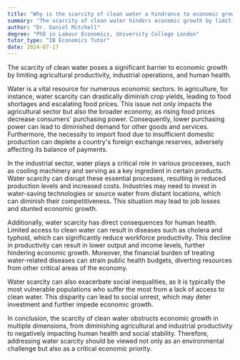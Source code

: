 ```yaml
---
title: "Why is the scarcity of clean water a hindrance to economic growth?"
summary: "The scarcity of clean water hinders economic growth by limiting agricultural productivity, industrial operations, and human health."
author: "Dr. Daniel Mitchell"
degree: "PhD in Labour Economics, University College London"
tutor_type: "IB Economics Tutor"
date: 2024-07-17
---
```


The scarcity of clean water poses a significant barrier to economic growth by limiting agricultural productivity, industrial operations, and human health.

Water is a vital resource for numerous economic sectors. In agriculture, for instance, water scarcity can drastically diminish crop yields, leading to food shortages and escalating food prices. This issue not only impacts the agricultural sector but also the broader economy, as rising food prices decrease consumers' purchasing power. Consequently, lower purchasing power can lead to diminished demand for other goods and services. Furthermore, the necessity to import food due to insufficient domestic production can deplete a country's foreign exchange reserves, adversely affecting its balance of payments.

In the industrial sector, water plays a critical role in various processes, such as cooling machinery and serving as a key ingredient in certain products. Water scarcity can disrupt these essential processes, resulting in reduced production levels and increased costs. Industries may need to invest in water-saving technologies or source water from distant locations, which can diminish their competitiveness. This situation may lead to job losses and stunted economic growth.

Additionally, water scarcity has direct consequences for human health. Limited access to clean water can result in diseases such as cholera and typhoid, which can significantly reduce workforce productivity. This decline in productivity can result in lower output and income levels, further hindering economic growth. Moreover, the financial burden of treating water-related diseases can strain public health budgets, diverting resources from other critical areas of the economy.

Water scarcity can also exacerbate social inequalities, as it is typically the most vulnerable populations who suffer the most from a lack of access to clean water. This disparity can lead to social unrest, which may deter investment and further impede economic growth.

In conclusion, the scarcity of clean water obstructs economic growth in multiple dimensions, from diminishing agricultural and industrial productivity to negatively impacting human health and social stability. Therefore, addressing water scarcity should be viewed not only as an environmental challenge but also as a critical economic priority.
    